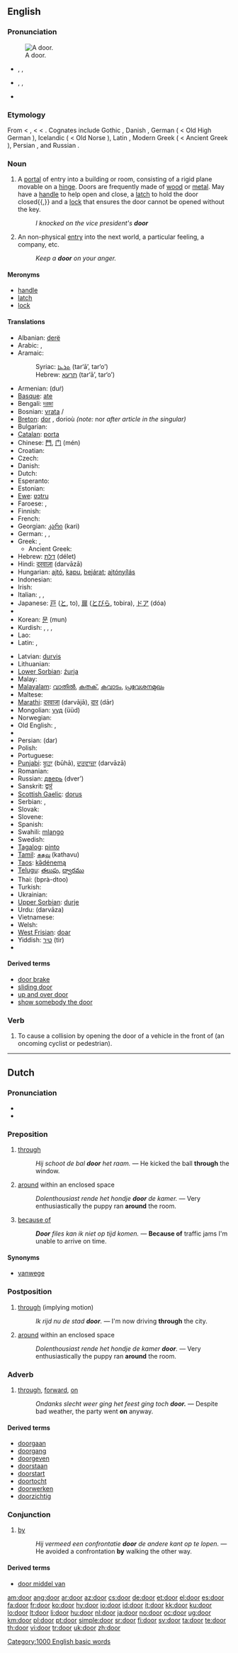 {{wikipedia|Door (disambiguation)}}
==English==

{{rank|myself|morning|money|275|door|round|kind|form}}

===Pronunciation===
[[Image:Doorway La Ronce National Trust for Jersey.jpg|thumb|right|A door.]]
* {{a|RP}} {{enPR|dô(r)}}, {{IPA|/dɔː(ɹ)/}}, {{SAMPA|/dO:(r)/}}
*: {{rhymes|ɔː(r)}}
* {{a|US}} {{enPR|dôr}}, {{IPA|/dɔːɹ/|/doʊɹ/}}, {{SAMPA|/dO:r/|/doUr/}}
*: {{audio|en-us-door.ogg|Audio (US)}}
* {{homophones|daw}} {{qualifier|in [[non-rhotic]] accents}}

===Etymology===
From {{etyl|enm|en}} {{term|dor|lang=enm}} < {{etyl|ang|en}} {{term|duru||door|lang=ang}}, {{term|dor||gate|lang=ang}} < {{proto|Germanic|dur-|lang=en}} < {{proto|Indo-European|dʰwer-||dʰwor-|doorway, door, gate|lang=en}}. Cognates include Gothic {{term|𐌳𐌰𐌿𐍂|sc=Goth|tr=daúr|lang=got}}, Danish {{term|dør}}, German {{term|Tür|lang=de}} ( < Old High German {{term|turi|lang=goh}}), Icelandic {{term|dyr|lang=is}} ( < Old Norse {{term|dyrr|lang=non}}), Latin {{term|foris|lang=la}}, Modern Greek {{term|sc=Grek|θύρα|tr=thýra}} ( < Ancient Greek {{term|sc=polytonic|θύρα|tr=thura|lang=grc}}), Persian {{term|sc=fa-Arab|در|tr=dar|lang=fa}}, and Russian {{term|sc=Cyrl|дверь|tr=dver’|lang=ru}}.

===Noun===
{{wikipedia}}
{{en-noun}}

# A [[portal]] of entry into a building or room, consisting of a rigid plane movable on a [[hinge]]. Doors are frequently made of [[wood]] or [[metal]]. May have a [[handle]] to help open and close, a [[latch]] to hold the door closed{{,}} and a [[lock]] that ensures the door cannot be opened without the key.
#: ''I knocked on the vice president's '''door'''''
# An non-physical [[entry]] into the next world, a particular feeling, a company, etc.
#: ''Keep a '''door''' on your anger.''

====Meronyms====
* [[handle]]
* [[latch]]
* [[lock]]

====Translations====
{{trans-top|portal of entry into a building or room}}
* Albanian: [[derë]]
* Arabic: {{Arab|[[باب|بَابٌ]]}} {{IPAchar|(bāb)}} {{m}}, {{Arab|[[باب|أبْوَاب]]}} {{IPAchar|(’abwāb)}} {{p}}
* Aramaic:
*: Syriac: [[ܬܪܥܐ]] (tar‘ā’, tar‘o’) {{m}}
*: Hebrew: [[תרעא]] (tar‘ā’, tar‘o’) {{m}}
* Armenian: {{t+|hy|դուռ|sc=Hayeren|xs=Armenian}} (duṙ)
* [[Basque]]: [[ate]]
* Bengali: [[দরজা]]
* Bosnian: [[vrata]] {{f|s}}/{{p}}
* [[Breton]]: [[dor]] {{f}}, dorioù {{p}} ''(note:'' nor ''after article in the singular)''
* Bulgarian: {{t+|bg|врата|n|p|tr=vrata|sc=Cyrl}}
* [[Catalan]]: [[porta]] {{f}}
* Chinese: [[門]], [[门]] (mén)
* Croatian: {{t-|hr|vrata|n|p}}
* Czech: {{t+|cs|dveře|f|p}}
* Danish: {{t-|da|dør}}
* Dutch: {{t+|nl|deur|f}}
* Esperanto: {{t+|eo|pordo|xs=Esperanto}}
* Estonian: {{t+|et|uks}}
* [[Ewe]]: [[ʋɔtru]] {{n}}
* Faroese: {{t-|fo|dyr|xs=Faroese}}, {{t-|fo|hurð|xs=Faroese}}
* Finnish: {{t+|fi|ovi}}
* French: {{t+|fr|porte|f}}
* Georgian: [[კარი]] (kari)
* German: {{t+|de|Tür|f}}, {{t-|de|Türen|p}}, {{t+|de|Türe|f}}
* Greek: {{t+|el|πόρτα|f|tr=pórta|sc=Grek}}, {{t+|el|θύρα|f|tr=thýra|sc=Grek}}
** Ancient Greek: {{t+|el|θύρα|f|tr=thýra|sc=Grek}}
* Hebrew: [[דלת]] (délet) {{f}}
* Hindi: [[दरवाज़ा]] (darvāzā) {{m}}
* Hungarian: [[ajtó]], [[kapu]], [[bejárat]]; [[ajtónyílás]]
* Indonesian: {{t-|id|pintu|xs=Indonesian}}
* Irish: {{t+|ga|doras|m|xs=Irish}}
* Italian: {{t+|it|porta|f}}, {{t-|it|portiera|f}}, {{t+|it|sportello|m}}
* Japanese: [[戸]] ([[と]], to), [[扉]] ([[とびら]], tobira), [[ドア]] (dóa)
* {{trreq|Kannada}}
* Korean: [[문]] (mun)
* Kurdish: {{t+|ku|derî|m}}, {{t+|ku|dergeh|m}}, {{t+|ku|ده‌رگا|sc=KUchar}}, {{t+|ku|قاپی|sc=KUchar}}
* Lao: {{t-|lo|ປະຕູ|tr=pa-tuu|sc=Laoo|xs=Lao}}
* Latin: {{t-|la|ostium|n}}, {{t+|la|ianua|f}}
{{trans-mid}}
* Latvian: [[durvis]] {{m}}
* Lithuanian: {{t-|lt|durys|xs=Lithuanian}}
* [[Lower Sorbian]]: [[źurja]] {{p}}
* Malay: {{t+|ms|pintu|xs=Malay}}
* [[Malayalam]]: [[വാതില്‍]], [[കതക്]], [[കവാടം]], [[പ്രവേശനമുഖം]]
* Maltese: {{t-|mt|bieb|m|xs=Maltese}}
* [[Marathi]]: [[दरवाजा]] (darvājā), [[दार]] (dār)
* Mongolian: [[үүд]] (üüd)
* Norwegian: {{t+|no|dør|m}}
* Old English: {{t+|ang|duru|xs=Old English}}, {{t-|ang|dor|xs=Old English}}
* {{trreq|Oriya}}
* Persian: {{fa-Arab|[[در]]}} (dar)
* Polish: {{t+|pl|drzwi|n|p}}
* Portuguese: {{t+|pt|porta|f}}
* [[Punjabi]]: [[ਬੂਹਾ]] (būhā), [[ਦਰਵਾਜ਼ਾ]] (darvāzā)
* Romanian: {{t+|ro|uşă|f}}
* Russian: [[дверь]] (dver’) {{f}}
* Sanskrit: [[द्वारं]]
* [[Scottish Gaelic]]: [[dorus]] {{m}}
* Serbian: {{t-|sr|врата|f|sc=Cyrl}}, {{t-|sr|vrata|f}}
* Slovak: {{t-|sk|dvere|f|p}}
* Slovene: {{t+|sl|vrata|n|p}}
* Spanish: {{t+|es|puerta|f}}
* Swahili: [[mlango]]
* Swedish: {{t+|sv|dörr|c}}
* [[Tagalog]]: [[pinto]]
* [[Tamil]]: [[கதவு]] (kathavu)
* [[Taos]]: [[kə̏dénemą]]
* [[Telugu]]: [[తలుపు]], [[ద్వారము]]
* Thai: {{Thai|[[ประตู]]}} (bprà-dtoo)
* Turkish: {{t+|tr|kapı}}
* Ukrainian: {{t+|uk|двері|f|p|tr=dveri|sc=Cyrl|xs=Ukrainian}}
* [[Upper Sorbian]]: [[durje]] {{p}}
* Urdu: {{ur-Arab|[[دروازہ]]}} (darvāza) {{m}}
* Vietnamese: {{t+|vi|cửa|xs=Vietnamese}}
* Welsh: {{t-|cy|drws|xs=Welsh}}
* [[West Frisian]]: [[doar]]
* Yiddish: [[טיר]] (tir) {{f}}
* {{trreq|Zulu}}
{{trans-bottom}}

====Derived terms====
* [[door brake]]
* [[sliding door]]
* [[up and over door]]
* [[show somebody the door]]

===Verb===
{{en-verb}}

# {{transitive|cycling}} To cause a collision by opening the door of a vehicle in the front of (an oncoming cyclist or pedestrian).

[[Category:1000 English basic words]]

----

==Dutch==

===Pronunciation===
* {{audio|Nl-door.ogg|audio}}
* {{IPA|lang=nl|[dʊːr]}}

===Preposition===
{{infl|nl|preposition}}

# [[through]]
#: ''Hij schoot de bal '''door''' het raam.'' &mdash; He kicked the ball '''through''' the window.
# [[around]] within an enclosed space
#: ''Dolenthousiast rende het hondje '''door''' de kamer.'' &mdash; Very enthusiastically the puppy ran '''around''' the room.
# [[because of]]
#: '''''Door''' files kan ik niet op tijd komen.'' &mdash; '''Because of''' traffic jams I'm unable to arrive on time.

====Synonyms====
* {{sense|because of}} [[vanwege]]

===Postposition===
{{infl|nl|postposition}}

# [[through]] (implying motion)
#: ''Ik rijd nu de stad '''door'''.'' &mdash; I'm now driving '''through''' the city.
# [[around]] within an enclosed space
#: ''Dolenthousiast rende het hondje de kamer '''door'''.'' &mdash; Very enthusiastically the puppy ran '''around''' the room.

===Adverb===
{{infl|nl|adverb}}

# [[through]], [[forward]], [[on]]
#: ''Ondanks slecht weer ging het feest ging toch '''door.''''' &mdash; Despite bad weather, the party went '''on''' anyway.

====Derived terms====
{{top4}}
* [[doorgaan]]
* [[doorgang]]
* [[doorgeven]]
* [[doorstaan]]
* [[doorstart]]
* [[doortocht]]
* [[doorwerken]]
* [[doorzichtig]]
{{bottom}}

===Conjunction===
{{infl|nl|conjunction}}

# [[by]]
#: ''Hij vermeed een confrontatie '''door''' de andere kant op te lopen.'' &mdash; He avoided a confrontation '''by''' walking the other way.

====Derived terms====
* [[door middel van]]

[[am:door]]
[[ang:door]]
[[ar:door]]
[[az:door]]
[[cs:door]]
[[de:door]]
[[et:door]]
[[el:door]]
[[es:door]]
[[fa:door]]
[[fr:door]]
[[ko:door]]
[[hy:door]]
[[io:door]]
[[id:door]]
[[it:door]]
[[kk:door]]
[[ku:door]]
[[lo:door]]
[[lt:door]]
[[li:door]]
[[hu:door]]
[[nl:door]]
[[ja:door]]
[[no:door]]
[[oc:door]]
[[ug:door]]
[[km:door]]
[[pl:door]]
[[pt:door]]
[[simple:door]]
[[sr:door]]
[[fi:door]]
[[sv:door]]
[[ta:door]]
[[te:door]]
[[th:door]]
[[vi:door]]
[[tr:door]]
[[uk:door]]
[[zh:door]]